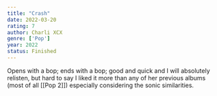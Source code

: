 ```yaml
---
title: "Crash"
date: 2022-03-20
rating: 7
author: Charli XCX
genre: ['Pop']
year: 2022
status: Finished
---
```


Opens with a bop; ends with a bop; good and quick and I will absolutely relisten, but hard to say I liked it more than any of her previous albums (most of all [[Pop 2]]) especially considering the sonic similarities.
